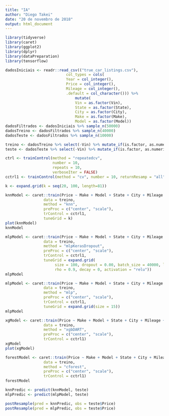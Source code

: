 ```yaml
---
title: "IA"
author: "Diego Takei"
date: "20 de novembro de 2018"
output: html_document
---
```


```r
library(tidyverse)
library(caret)
library(ggplot2)
library(dplyr)
library(dataPreparation)
library(tensorflow)
```

```r
dadosIniciais <- readr::read_csv(("true_car_listings.csv"),
                           col_types = cols(
                           Year = col_integer(),
                           Price = col_integer(),
                           Mileage = col_integer(),
                           .default = col_character())) %>%
                               mutate(
                               Vin = as.factor(Vin),
                               State = as.factor(State),
                               City = as.factor(City),
                               Make = as.factor(Make),
                               Model = as.factor(Model))
dadosFiltrados <- dadosIniciais %>% sample_n(50000)
dadosTreino <- dadosFiltrados %>% sample_n(40000)
dadosTeste <- dadosFiltrados %>% sample_n(10000)

```

```r
treino <- dadosTreino %>% select(-Vin) %>% mutate_if(is.factor, as.numeric)
teste <- dadosTeste %>% select(-Vin) %>% mutate_if(is.factor, as.numeric)
```

```r
ctrl <- trainControl(method = "repeatedcv", 
                     number = 10, 
                     repeats = 10, 
                     verboseIter = FALSE)
cctrl1 <- trainControl(method = "cv", number = 10, returnResamp = "all")
```

```r
k <- expand.grid(k = seq(20, 100, length=81))

knnModel <- caret::train(Price ~ Make + Model + State + City + Mileage + Year,
                 data = treino,
                 method = "knn",
                 preProc = c("center", "scale"),
                 trControl = cctrl1,
                 tuneGrid = k)
plot(knnModel)
knnModel
```

```r
mlpModel <- caret::train(Price ~ Make + Model + State + City + Mileage + Year,
                 data = treino,
                 method = "mlpKerasDropout",
                 preProc = c("center", "scale"),
                 trControl = cctrl1,
                 tuneGrid = expand.grid(
                      size = 100, dropout = 0.00, batch_size = 40000, lr = 3, 
                      rho = 0.9, decay = 0, activation = "relu"))
mlpModel
```

```r
mlpModel <- caret::train(Price ~ Make + Model + State + City + Mileage + Year,
                 data = treino,
                 method = "mlp",
                 preProc = c("center", "scale"),
                 trControl = cctrl1,
                 tuneGrid = expand.grid(size = 15))
mlpModel
```

```r
xgModel <- caret::train(Price ~ Make + Model + State + City + Mileage + Year,
                 data = treino,
                 method = "xgbDART",
                 preProc = c("center", "scale"),
                 trControl = cctrl1)
xgModel
plot(xgModel)
```


```r
forestModel <- caret::train(Price ~ Make + Model + State + City + Mileage + Year,
                 data = treino,
                 method = "cforest",
                 preProc = c("center", "scale"),
                 trControl = cctrl1)
forestModel
```

```r
knnPredic <- predict(knnModel, teste)
mlpPredic <- predict(mlpModel, teste)

postResample(pred = knnPredic, obs = teste$Price)
postResample(pred = mlpPredic, obs = teste$Price)

```

